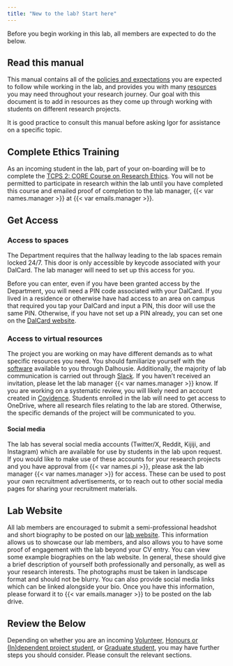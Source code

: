 ```yaml
---
title: "New to the lab? Start here"
---
```


Before you begin working in this lab, all members are expected to do the below.

## Read this manual {#sec-read-this-manual}

This manual contains all of the [policies and expectations](policies.qmd) you are expected to follow while working in the lab, and provides you with many [resources](resources.qmd) you may need throughout your research journey. Our goal with this document is to add in resources as they come up through working with students on different research projects.

It is good practice to consult this manual before asking Igor for assistance on a specific topic.

## Complete Ethics Training {#sec-complete-ethics-training}

As an incoming student in the lab, part of your on-boarding will be to complete the [TCPS 2: CORE Course on Research Ethics](https://tcps2core.ca/welcome). You will not be permitted to participate in research within the lab until you have completed this course and emailed proof of completion to the lab manager, {{< var names.manager >}} at {{< var emails.manager >}}.

## Get Access {#sec-get-access}

### Access to spaces

The Department requires that the hallway leading to the lab spaces remain locked 24/7. This door is only accessible by keycode associated with your DalCard. The lab manager will need to set up this access for you.

Before you can enter, even if you have been granted access by the Department, you will need a PIN code associated with your DalCard. If you lived in a residence or otherwise have had access to an area on campus that required you tap your DalCard and input a PIN, this door will use the same PIN. Otherwise, if you have not set up a PIN already, you can set one on the [DalCard website](https://www.dal.ca/campus_life/Dalcard/your-dalcard-account.html).

### Access to virtual resources

The project you are working on may have different demands as to what specific resources you need. You should familiarize yourself with the [software](https://libraries.dal.ca/help/software-downloads.html) available to you through Dalhousie. Additionally, the majority of lab communication is carried out through [Slack](https://slack.com/). If you haven't received an invitation, please let the lab manager {{< var names.manager >}} know. If you are working on a systematic review, you will likely need an account created in [Covidence](https://dal.ca.libguides.com/systematicreviews/CovidenceHelp). Students enrolled in the lab will need to get access to OneDrive, where all research files relating to the lab are stored. Otherwise, the specific demands of the project will be communicated to you.

#### Social media

The lab has several social media accounts (Twitter/X, Reddit, Kijiji, and Instagram) which are available for use by students in the lab upon request. If you would like to make use of these accounts for your research projects and you have approval from {{< var names.pi >}}, please ask the lab manager {{< var names.manager >}} for access. These can be used to post your own recruitment advertisements, or to reach out to other social media pages for sharing your recruitment materials.

## Lab Website

All lab members are encouraged to submit a semi-professional headshot and short biography to be posted on our [lab website](https://www.talab.ca). This information allows us to showcase our lab members, and also allows you to have some proof of engagement with the lab beyond your CV entry. You can view some example biographies on the lab website. In general, these should give a brief description of yourself both professionally and personally, as well as your research interests. The photographs must be taken in landscape format and should not be blurry. You can also provide social media links which can be linked alongside your bio. Once you have this information, please forward it to {{< var emails.manager >}} to be posted on the lab drive.

## Review the Below {#sec-review-the-below}

Depending on whether you are an incoming [Volunteer](volunteer.qmd), [Honours or (In)dependent project student](undergrad.qmd), or [Graduate student](graduate.qmd), you may have further steps you should consider. Please consult the relevant sections.
